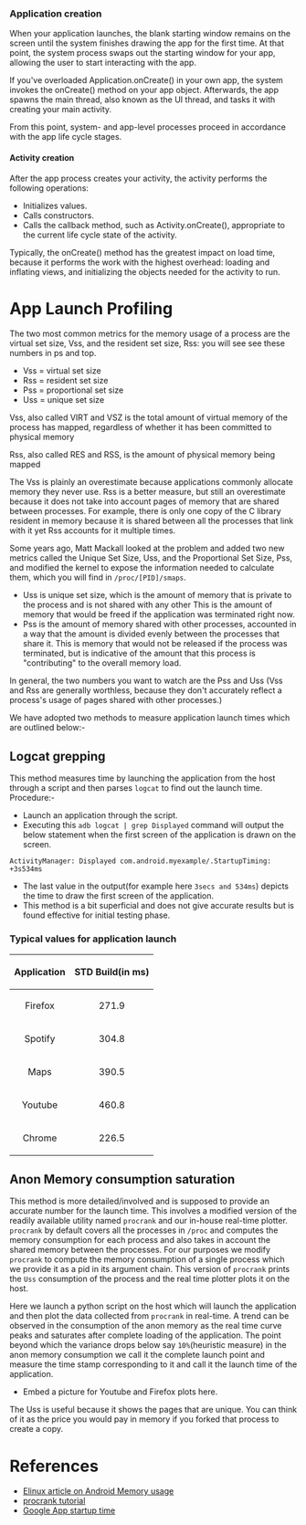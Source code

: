 === Application creation ===

When your application launches, the blank starting window remains on the screen until the system finishes drawing the app for the first time. At that point, the system process swaps out the starting window for your app, allowing the user to start interacting with the app.

If you've overloaded Application.onCreate() in your own app, the system invokes the onCreate() method on your app object. Afterwards, the app spawns the main thread, also known as the UI thread, and tasks it with creating your main activity.

From this point, system- and app-level processes proceed in accordance with the app life cycle stages.

==== Activity creation ====

After the app process creates your activity, the activity performs the following operations:

* Initializes values.
* Calls constructors.
* Calls the callback method, such as Activity.onCreate(), appropriate to the current life cycle state of the activity.

Typically, the onCreate() method has the greatest impact on load time, because it performs the work with the highest overhead: loading and inflating views, and initializing the objects needed for the activity to run.

= App Launch Profiling =

The two most common metrics for the memory usage of a process are the virtual set size, Vss, and the resident set size, Rss: you will see see these numbers in ps and top.

* Vss = virtual set size
* Rss = resident set size
* Pss = proportional set size
* Uss = unique set size

Vss, also called VIRT and VSZ is the total amount of virtual memory of the process has mapped, regardless of whether it has been committed to physical memory

Rss, also called RES and RSS, is the amount of physical memory being mapped

The Vss is plainly an overestimate because applications commonly allocate memory they never use. Rss is a better measure, but still an overestimate because it does not take into account pages of memory that are shared between processes. For example, there is only one copy of the C library resident in memory because it is shared between all the processes that link with it yet Rss accounts for it multiple times.

Some years ago, Matt Mackall looked at the problem and added two new metrics called the Unique Set Size, Uss, and the Proportional Set Size, Pss, and modified the kernel to expose the information needed to calculate them, which you will find in <code>/proc/[PID]/smaps</code>.

* Uss is unique set size, which is the amount of memory that is private to the process and is not shared with any other This is the amount of memory that would be freed if the application was terminated right now.
* Pss is the amount of memory shared with other processes, accounted in a way that the amount is divided evenly between the processes that share it. This is memory that would not be released if the process was terminated, but is indicative of the amount that this process is &quot;contributing&quot; to the overall memory load.

In general, the two numbers you want to watch are the Pss and Uss (Vss and Rss are generally worthless, because they don't accurately reflect a process's usage of pages shared with other processes.)

We have adopted two methods to measure application launch times which are outlined below:-

== Logcat grepping ==

This method measures time by launching the application from the host through a script and then parses <code>logcat</code> to find out the launch time. Procedure:-

* Launch an application through the script.
* Executing this <code>adb logcat | grep Displayed</code> command will output the below statement when the first screen of the application is drawn on the screen.

<code>ActivityManager: Displayed com.android.myexample/.StartupTiming: +3s534ms</code>

* The last value in the output(for example here <code>3secs and 534ms</code>) depicts the time to draw the first screen of the application.
* This method is a bit superficial and does not give accurate results but is found effective for initial testing phase.

=== Typical values for application launch ===

{|
!align="center"| '''Application'''
!align="center"| '''STD Build(in ms)'''
|-
|align="center"| Firefox
|align="center"| 271.9
|-
|align="center"| Spotify
|align="center"| 304.8
|-
|align="center"| Maps
|align="center"| 390.5
|-
|align="center"| Youtube
|align="center"| 460.8
|-
|align="center"| Chrome
|align="center"| 226.5
|}

== Anon Memory consumption saturation ==

This method is more detailed/involved and is supposed to provide an accurate number for the launch time. This involves a modified version of the readily available utility named <code>procrank</code> and our in-house real-time plotter. <code>procrank</code> by default covers all the processes in <code>/proc</code> and computes the memory consumption for each process and also takes in account the shared memory between the processes. For our purposes we modify <code>procrank</code> to compute the memory consumption of a single process which we provide it as a pid in its argument chain. This version of <code>procrank</code> prints the <code>Uss</code> consumption of the process and the real time plotter plots it on the host.

Here we launch a python script on the host which will launch the application and then plot the data collected from <code>procrank</code> in real-time. A trend can be observed in the consumption of the anon memory as the real time curve peaks and saturates after complete loading of the application. The point beyond which the variance drops below say <code>10%</code>(heuristic measure) in the anon memory consumption we call it the complete launch point and measure the time stamp corresponding to it and call it the launch time of the application.

* Embed a picture for Youtube and Firefox plots here.

The Uss is useful because it shows the pages that are unique. You can think of it as the price you would pay in memory if you forked that process to create a copy.

= References =

* [https://elinux.org/Android_Memory_Usage Elinux article on Android Memory usage]
* [http://www.2net.co.uk/tutorial/procrank procrank tutorial]
* [https://developer.android.com/topic/performance/vitals/launch-time Google App startup time]

